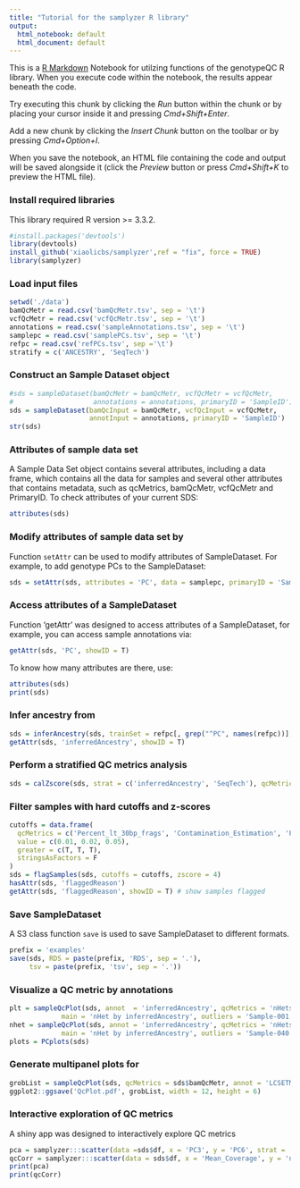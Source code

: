 ```yaml
---
title: "Tutorial for the samplyzer R library"
output:
  html_notebook: default
  html_document: default
---
```


This is a [R Markdown](http://rmarkdown.rstudio.com) Notebook for utilzing functions of the genotypeQC R library. When you execute code within the notebook, the results appear beneath the code.

Try executing this chunk by clicking the *Run* button within the chunk or by placing your cursor inside it and pressing *Cmd+Shift+Enter*.

Add a new chunk by clicking the *Insert Chunk* button on the toolbar or by pressing *Cmd+Option+I*.

When you save the notebook, an HTML file containing the code and output will be saved alongside it (click the *Preview* button or press *Cmd+Shift+K* to preview the HTML file).

### Install required libraries
This library required R version >= 3.3.2.
```r
#install.packages('devtools')
library(devtools)
install_github('xiaolicbs/samplyzer',ref = "fix", force = TRUE)
library(samplyzer)
```

### Load input files
```r
setwd('./data')
bamQcMetr = read.csv('bamQcMetr.tsv', sep = '\t')
vcfQcMetr = read.csv('vcfQcMetr.tsv', sep = '\t')
annotations = read.csv('sampleAnnotations.tsv', sep = '\t')
samplepc = read.csv('samplePCs.tsv', sep = '\t')
refpc = read.csv('refPCs.tsv', sep ='\t')
stratify = c('ANCESTRY', 'SeqTech')
```

### Construct an Sample Dataset object
```r
#sds = sampleDataset(bamQcMetr = bamQcMetr, vcfQcMetr = vcfQcMetr, 
#                    annotations = annotations, primaryID = 'SampleID')
sds = sampleDataset(bamQcInput = bamQcMetr, vcfQcInput = vcfQcMetr, 
                    annotInput = annotations, primaryID = 'SampleID')
str(sds)

```

### Attributes of sample data set
A Sample Data Set object contains several attributes, including a data frame, which contains all the data for samples and
several other attributes that contains metadata, such as qcMetrics, bamQcMetr, vcfQcMetr and PrimaryID. To check attributes of your current SDS:
```r
attributes(sds)
```
### Modify attributes of sample data set by
Function `setAttr` can be used to modify attributes of SampleDataset. For example, to add genotype PCs to the SampleDataset:
```r
sds = setAttr(sds, attributes = 'PC', data = samplepc, primaryID = 'SampleID')
```

### Access attributes of a SampleDataset
Function 'getAttr' was designed to access attributes of a SampleDataset, for example, you can access sample annotations via:
```r
getAttr(sds, 'PC', showID = T)
```
To know how many attributes are there, use:
```r
attributes(sds)
print(sds)
```
### Infer ancestry from
```r
sds = inferAncestry(sds, trainSet = refpc[, grep("^PC", names(refpc))], knownAncestry = refpc$group)
getAttr(sds, 'inferredAncestry', showID = T)
```

### Perform a stratified QC metrics analysis
```r
sds = calZscore(sds, strat = c('inferredAncestry', 'SeqTech'), qcMetrics = sds$vcfQcMetr)
```

### Filter samples with hard cutoffs and z-scores
```r
cutoffs = data.frame(
  qcMetrics = c('Percent_lt_30bp_frags', 'Contamination_Estimation', 'Percent_Chimeric_Reads'),
  value = c(0.01, 0.02, 0.05),
  greater = c(T, T, T),
  stringsAsFactors = F
)
sds = flagSamples(sds, cutoffs = cutoffs, zscore = 4)
hasAttr(sds, 'flaggedReason')
getAttr(sds, 'flaggedReason', showID = T) # show samples flagged
```

### Save SampleDataset
A S3 class function `save` is used to save SampleDataset to different formats.
```r
prefix = 'examples'
save(sds, RDS = paste(prefix, 'RDS', sep = '.'),
     tsv = paste(prefix, 'tsv', sep = '.'))
```

### Visualize a QC metric by annotations
```r
plt = sampleQcPlot(sds, annot  = 'inferredAncestry', qcMetrics = 'nHets', geom = 'scatter',
             main = 'nHet by inferredAncestry', outliers = 'Sample-001', show = T)
nhet = sampleQcPlot(sds, annot = 'inferredAncestry', qcMetrics = 'nHets', geom = 'scatter',
             main = 'nHet by inferredAncestry', outliers = 'Sample-040', show = T)
plots = PCplots(sds)
```

### Generate multipanel plots for
```r
grobList = sampleQcPlot(sds, qcMetrics = sds$bamQcMetr, annot = 'LCSETMax', geom = 'scatter', ncols = 3, outliers = 'Sample-001')
ggplot2::ggsave('QcPlot.pdf', grobList, width = 12, height = 6)
```



### Interactive exploration of QC metrics
A shiny app was designed to interactively explore QC metrics
```r
pca = samplyzer:::scatter(data =sds$df, x = 'PC3', y = 'PC6', strat = 'LCSETMax',outliers = 'Sample-001', primaryID = sds$primaryID)
qcCorr = samplyzer:::scatter(data = sds$df, x = 'Mean_Coverage', y = 'nHets', strat = 'SeqTech', outliers = 'Sample-001', primaryID = sds$primaryID)
print(pca)
print(qcCorr)
```
